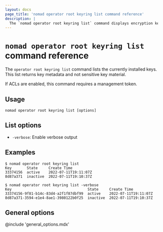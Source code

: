 ```yaml
---
layout: docs
page_title: 'nomad operator root keyring list command reference'
description: |
  The `nomad operator root keyring list` command displays encryption key metadata for installed keys. This command does not display sensitive key material.
---
```


# `nomad operator root keyring list` command reference

The `operator root keyring list` command lists the currently installed
keys. This list returns key metadata and not sensitive key material.

If ACLs are enabled, this command requires a management token.

## Usage

```plaintext
nomad operator root keyring list [options]
```

## List options

- `-verbose`: Enable verbose output

## Examples

```shell-session
$ nomad operator root keyring list
Key       State     Create Time
33374156  active    2022-07-11T19:11:07Z
8d87a371  inactive  2022-07-11T19:10:37Z

$ nomad operator root keyring list -verbose
Key                                   State     Create Time
33374156-9f81-b14c-83d4-a2f1f87dbf99  active    2022-07-11T19:11:07Z
8d87a371-3594-e1e4-8ae1-3980122b0f25  inactive  2022-07-11T19:10:37Z
```

## General options

@include 'general_options.mdx'
